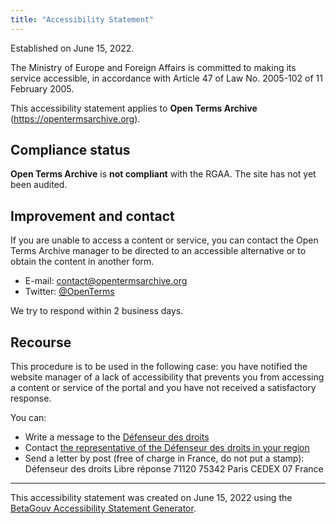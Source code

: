 ```yaml
---
title: "Accessibility Statement"
---
```


Established on June 15, 2022.

The Ministry of Europe and Foreign Affairs is committed to making its service accessible, in accordance with Article 47 of Law No. 2005-102 of 11 February 2005.

This accessibility statement applies to **Open Terms Archive** (https://opentermsarchive.org).

## Compliance status

**Open Terms Archive** is **not compliant** with the RGAA. The site has not yet been audited.

## Improvement and contact

If you are unable to access a content or service, you can contact the Open Terms Archive manager to be directed to an accessible alternative or to obtain the content in another form.

- E-mail: [contact@opentermsarchive.org](mailto:contact@opentermsarchive.org)
- Twitter: [@OpenTerms](https://twitter.com/OpenTerms)

We try to respond within 2 business days.

## Recourse

This procedure is to be used in the following case: you have notified the website manager of a lack of accessibility that prevents you from accessing a content or service of the portal and you have not received a satisfactory response.

You can:

- Write a message to the [Défenseur des droits](https://formulaire.defenseurdesdroits.fr/)
- Contact [the representative of the Défenseur des droits in your region](https://www.defenseurdesdroits.fr/saisir/delegues)
- Send a letter by post (free of charge in France, do not put a stamp):
  Défenseur des droits
  Libre réponse 71120 75342 Paris CEDEX 07
  France

---

This accessibility statement was created on June 15, 2022 using the [BetaGouv Accessibility Statement Generator](https://betagouv.github.io/a11y-generateur-declaration/#create).
